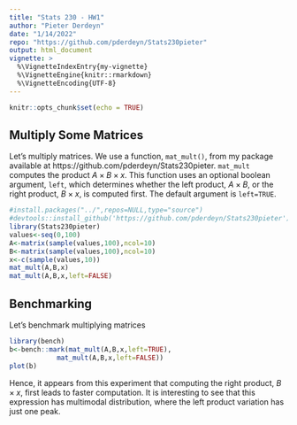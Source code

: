 ```yaml
---
title: "Stats 230 - HW1"
author: "Pieter Derdeyn"
date: "1/14/2022"
repo: "https://github.com/pderdeyn/Stats230pieter"
output: html_document
vignette: >
  %\VignetteIndexEntry{my-vignette}
  %\VignetteEngine{knitr::rmarkdown}
  %\VignetteEncoding{UTF-8}
---
```


```r
knitr::opts_chunk$set(echo = TRUE)
```

## Multiply Some Matrices

Let's multiply matrices. We use a function, `mat_mult()`, from my package available at https://github.com/pderdeyn/Stats230pieter. `mat_mult` computes the product $A\times B\times x$. This function uses an optional boolean argument, `left`, which determines whether the left product, $A\times B$, or the right product, $B \times x$, is computed first. The default argument is `left=TRUE`. 

```r
#install.packages("../",repos=NULL,type="source")
#devtools::install_github('https://github.com/pderdeyn/Stats230pieter')
library(Stats230pieter)
values<-seq(0,100)
A<-matrix(sample(values,100),ncol=10)
B<-matrix(sample(values,100),ncol=10)
x<-c(sample(values,10))
mat_mult(A,B,x)
mat_mult(A,B,x,left=FALSE)
```

## Benchmarking

Let's benchmark multiplying matrices

```r
library(bench)
b<-bench::mark(mat_mult(A,B,x,left=TRUE),
            mat_mult(A,B,x,left=FALSE))
plot(b)
```

Hence, it appears from this experiment that computing the right product, $B\times x$, first leads to faster computation. It is interesting to see that this expression has multimodal distribution, where the left product variation has just one peak. 
